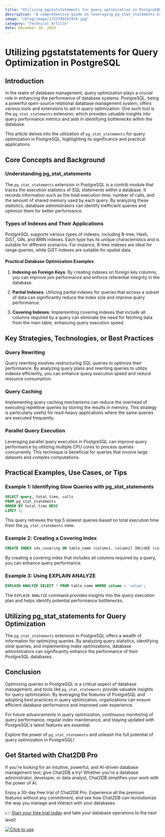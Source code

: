 ```yaml
---
title: "Utilizing pgstatstatements for query optimization in PostgreSQL"
description: "A comprehensive guide on leveraging pg_stat_statements extension for query optimization in PostgreSQL databases."
image: "/blog/image/1733799107478.jpg"
category: "Technical Article"
date: December 10, 2024
---
```


# Utilizing pgstatstatements for Query Optimization in PostgreSQL

## Introduction

In the realm of database management, query optimization plays a crucial role in enhancing the performance of database systems. PostgreSQL, being a powerful open-source relational database management system, offers various tools and extensions to aid in query optimization. One such tool is the `pg_stat_statements` extension, which provides valuable insights into query performance metrics and aids in identifying bottlenecks within the database.

This article delves into the utilization of `pg_stat_statements` for query optimization in PostgreSQL, highlighting its significance and practical applications.

## Core Concepts and Background

### Understanding pg_stat_statements

The `pg_stat_statements` extension in PostgreSQL is a contrib module that tracks the execution statistics of SQL statements within a database. It records information such as the total execution time, number of calls, and the amount of shared memory used by each query. By analyzing these statistics, database administrators can identify inefficient queries and optimize them for better performance.

### Types of Indexes and Their Applications

PostgreSQL supports various types of indexes, including B-tree, Hash, GiST, GIN, and BRIN indexes. Each type has its unique characteristics and is suitable for different scenarios. For instance, B-tree indexes are ideal for range queries, while GiST indexes are suitable for spatial data.

#### Practical Database Optimization Examples

1. **Indexing on Foreign Keys**: By creating indexes on foreign key columns, you can improve join performance and enforce referential integrity in the database.

2. **Partial Indexes**: Utilizing partial indexes for queries that access a subset of data can significantly reduce the index size and improve query performance.

3. **Covering Indexes**: Implementing covering indexes that include all columns required by a query can eliminate the need for fetching data from the main table, enhancing query execution speed.

## Key Strategies, Technologies, or Best Practices

### Query Rewriting

Query rewriting involves restructuring SQL queries to optimize their performance. By analyzing query plans and rewriting queries to utilize indexes efficiently, you can enhance query execution speed and reduce resource consumption.

### Query Caching

Implementing query caching mechanisms can reduce the overhead of executing repetitive queries by storing the results in memory. This strategy is particularly useful for read-heavy applications where the same queries are executed frequently.

### Parallel Query Execution

Leveraging parallel query execution in PostgreSQL can improve query performance by utilizing multiple CPU cores to process queries concurrently. This technique is beneficial for queries that involve large datasets and complex computations.

## Practical Examples, Use Cases, or Tips

### Example 1: Identifying Slow Queries with pg_stat_statements

```sql
SELECT query, total_time, calls
FROM pg_stat_statements
ORDER BY total_time DESC
LIMIT 5;
```

This query retrieves the top 5 slowest queries based on total execution time from the `pg_stat_statements` view.

### Example 2: Creating a Covering Index

```sql
CREATE INDEX idx_covering ON table_name (column1, column2) INCLUDE (column3);
```

By creating a covering index that includes all columns required by a query, you can enhance query performance.

### Example 3: Using EXPLAIN ANALYZE

```sql
EXPLAIN ANALYZE SELECT * FROM table_name WHERE column = 'value';
```

The `EXPLAIN ANALYZE` command provides insights into the query execution plan and helps identify potential performance bottlenecks.

## Utilizing pg_stat_statements for Query Optimization

The `pg_stat_statements` extension in PostgreSQL offers a wealth of information for optimizing queries. By analyzing query statistics, identifying slow queries, and implementing index optimizations, database administrators can significantly enhance the performance of their PostgreSQL databases.

## Conclusion

Optimizing queries in PostgreSQL is a critical aspect of database management, and tools like `pg_stat_statements` provide valuable insights for query optimization. By leveraging the features of PostgreSQL and adopting best practices in query optimization, organizations can ensure efficient database performance and improved user experience.

For future advancements in query optimization, continuous monitoring of query performance, regular index maintenance, and staying updated with PostgreSQL's latest features are essential.

Explore the power of `pg_stat_statements` and unleash the full potential of query optimization in PostgreSQL!


## Get Started with Chat2DB Pro

If you're looking for an intuitive, powerful, and AI-driven database management tool, give Chat2DB a try! Whether you're a database administrator, developer, or data analyst, Chat2DB simplifies your work with the power of AI.

Enjoy a 30-day free trial of Chat2DB Pro. Experience all the premium features without any commitment, and see how Chat2DB can revolutionize the way you manage and interact with your databases.

👉 [Start your free trial today](https://chat2db.ai/pricing) and take your database operations to the next level!


[![Click to use](/image/blog/bg/chat2db.jpg)](https://chat2db.ai/)
